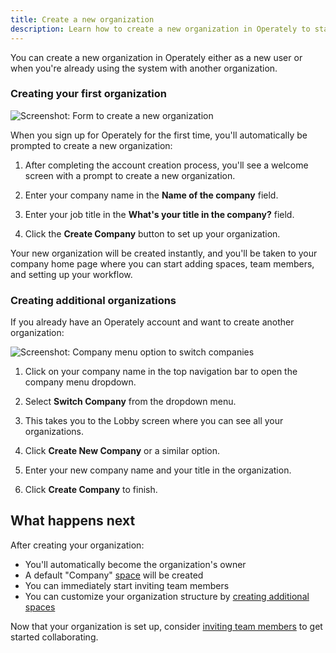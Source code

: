 ```yaml
---
title: Create a new organization
description: Learn how to create a new organization in Operately to start managing your team's work.
---
```



<ImageEnhancer />

You can create a new organization in Operately either as a new user or when you're already using the system with another organization.

### Creating your first organization

![Screenshot: Form to create a new organization](./create-organization.png)

When you sign up for Operately for the first time, you'll automatically be prompted to create a new organization:

<Steps>

1. After completing the account creation process, you'll see a welcome screen with a prompt to create a new organization.

2. Enter your company name in the **Name of the company** field.

3. Enter your job title in the **What's your title in the company?** field.

4. Click the **Create Company** button to set up your organization.

</Steps>

Your new organization will be created instantly, and you'll be taken to your company home page where you can start adding spaces, team members, and setting up your workflow.

### Creating additional organizations

If you already have an Operately account and want to create another organization:

![Screenshot: Company menu option to switch companies](./switch-company.png)

<Steps>

1. Click on your company name in the top navigation bar to open the company menu dropdown.

2. Select **Switch Company** from the dropdown menu.

3. This takes you to the Lobby screen where you can see all your organizations.

4. Click **Create New Company** or a similar option.

5. Enter your new company name and your title in the organization.

6. Click **Create Company** to finish.

</Steps>

## What happens next

After creating your organization:

- You'll automatically become the organization's owner
- A default "Company" [space](/help/intro-to-spaces) will be created
- You can immediately start inviting team members
- You can customize your organization structure by [creating additional spaces](/help/create-space)

Now that your organization is set up, consider [inviting team members](/help/invite-team-member) to get started collaborating.
